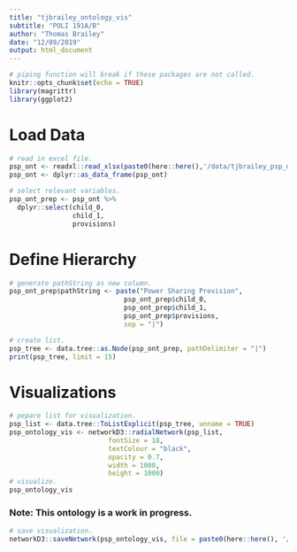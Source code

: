 ```yaml
---
title: "tjbrailey_ontology_vis"
subtitle: "POLI 191A/B"
author: "Thomas Brailey"
date: "12/09/2019"
output: html_document
---
```


```r
# piping function will break if these packages are not called.
knitr::opts_chunk$set(echo = TRUE)
library(magrittr)
library(ggplot2)
```

# Load Data
```r
# read in excel file. 
psp_ont <- readxl::read_xlsx(paste0(here::here(),'/data/tjbrailey_psp_ontology.xlsx'))
psp_ont <- dplyr::as_data_frame(psp_ont)

# select relevant variables.
psp_ont_prep <- psp_ont %>%
  dplyr::select(child_0,
                child_1,
                provisions)
```

# Define Hierarchy
```r
# generate pathString as new column.
psp_ont_prep$pathString <- paste("Power Sharing Provision",
                             psp_ont_prep$child_0,
                             psp_ont_prep$child_1,
                             psp_ont_prep$provisions,
                             sep = "|")

# create list. 
psp_tree <- data.tree::as.Node(psp_ont_prep, pathDelimiter = "|")
print(psp_tree, limit = 15)

```
# Visualizations
```r
# pepare list for visualization. 
psp_list <- data.tree::ToListExplicit(psp_tree, unname = TRUE)
psp_ontology_vis <- networkD3::radialNetwork(psp_list, 
                         fontSize = 18,
                         textColour = "black",
                         opacity = 0.7,
                         width = 1000,
                         height = 1000)
# visualize.
psp_ontology_vis
```
### Note: This ontology is a work in progress.
```r
# save visualization.
networkD3::saveNetwork(psp_ontology_vis, file = paste0(here::here(), '/vis/psp_ontology_vis'))
```
